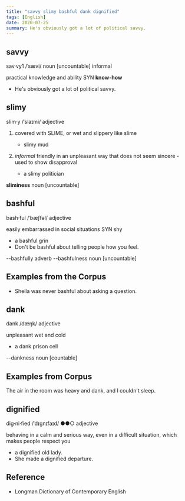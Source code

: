 ```yaml
---
title: "savvy slimy bashful dank dignified"
tags: [English]
date: 2020-07-25
summary: He's obviously got a lot of political savvy.
---
```


## savvy

sav·vy1 /ˈsævi/ noun [uncountable] informal

practical knowledge and ability SYN **know-how**

- He's obviously got a lot of political savvy.

## slimy

slim·y /ˈslaɪmi/ adjective

1. covered with SLIME, or wet and slippery like slime
    - slimy mud

2. *informal* friendly in an unpleasant way that does not seem sincere - used to show disapproval
    - a slimy politician

**sliminess** noun [uncountable]

## bashful

bash‧ful /ˈbæʃfəl/ adjective

easily embarrassed in social situations SYN shy

- a bashful grin
- Don't be bashful about telling people how you feel.

--bashfully adverb
--bashfulness noun [uncountable]

## Examples from the Corpus

- Sheila was never bashful about asking a question.

## dank

dank /dæŋk/ adjective

unpleasant wet and cold

- a dank prison cell

--dankness noun [countable]

## Examples from Corpus

The air in the room was heavy and dank, and I couldn't sleep.

## dignified

dig‧ni‧fied /ˈdɪɡnɪfaɪd/ ●●○ adjective

behaving in a calm and serious way, even in a difficult situation, which makes
people respect you

- a dignified old lady.
- She made a dignified departure.

## Reference

- Longman Dictionary of Contemporary English